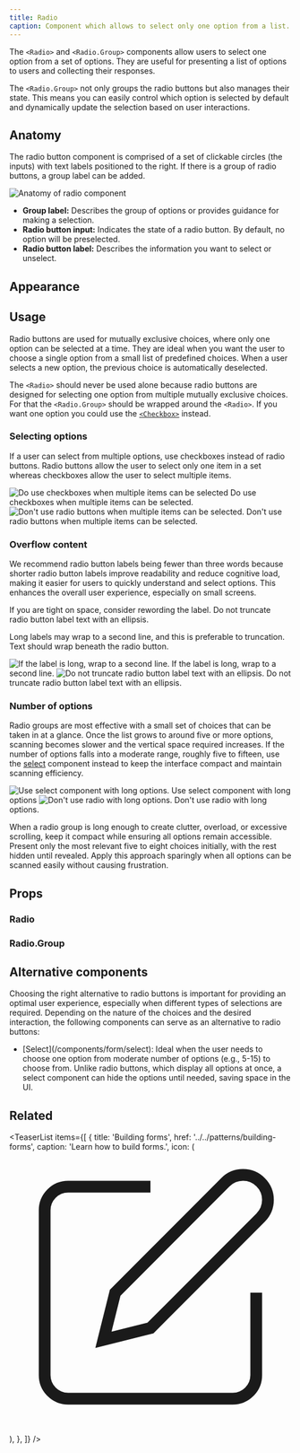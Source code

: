 ```yaml
---
title: Radio
caption: Component which allows to select only one option from a list.
---
```


The `<Radio>` and `<Radio.Group>` components allow users to select one option from a set of options. They are useful for presenting a list of options to users and collecting their responses.

The `<Radio.Group>` not only groups the radio buttons but also manages their state. This means you can easily control which option is selected by default and dynamically update the selection based on user interactions.

## Anatomy

The radio button component is comprised of a set of clickable circles (the inputs) with text labels positioned to the right. If there is a group of radio buttons, a group label can be added.

<Image
  src="/radio/radio-anatomy.jpg"
  alt="Anatomy of radio component"
  width={800}
  height={550}
  className="mx-auto block"
/>

- **Group label:** Describes the group of options or provides guidance for making a selection.
- **Radio button input:** Indicates the state of a radio button. By default, no option will be preselected.
- **Radio button label:** Describes the information you want to select or unselect.

## Appearance

<AppearanceDemo component={title} />

<AppearanceTable component={title} />

## Usage

Radio buttons are used for mutually exclusive choices, where only one option can be selected at a time. They are ideal when you want the user to choose a single option from a small list of predefined choices. When a user selects a new option, the previous choice is automatically deselected.

The `<Radio>` should never be used alone because radio buttons are designed for selecting one option from multiple mutually exclusive choices. For that the `<Radio.Group>` should be wrapped around the `<Radio>`. If you want one option you could use the [`<Checkbox>`](/components/checkbox/) instead.

### Selecting options

If a user can select from multiple options, use checkboxes instead of radio buttons. Radio buttons allow the user to select only one item in a set whereas checkboxes allow the user to select multiple items.

<GuidelineTiles>
  <Do>
    <Do.Figure>
      <Image
        width={400}
        height={400}
        unoptimized
        src="/radio/dosAndDonts_checkbox_select.jpg"
        alt="Do use checkboxes when multiple items can be selected"
      />
    </Do.Figure>
    <Do.Description>
      Do use checkboxes when multiple items can be selected.
    </Do.Description>
  </Do>
  <Dont>
    <Dont.Figure>
      <Image
        width={400}
        height={400}
        unoptimized
        src="/radio/dosAndDonts_radio_select.jpg"
        alt="Don't use radio buttons when multiple items can be selected."
      />
    </Dont.Figure>
    <Dont.Description>
      Don't use radio buttons when multiple items can be selected.
    </Dont.Description>
  </Dont>
</GuidelineTiles>

### Overflow content

We recommend radio button labels being fewer than three words because shorter radio button labels improve readability and reduce cognitive load, making it easier for users to quickly understand and select options. This enhances the overall user experience, especially on small screens.

If you are tight on space, consider rewording the label. Do not truncate radio button label text with an ellipsis.

Long labels may wrap to a second line, and this is preferable to truncation.
Text should wrap beneath the radio button.

<GuidelineTiles>
  <Do>
    <Do.Figure>
      <Image
        width={400}
        height={400}
        unoptimized
        src="/radio/dosAndDonts_multiple_lines.jpg"
        alt="If the label is long, wrap to a second line."
      />
    </Do.Figure>
    <Do.Description>
      If the label is long, wrap to a second line.
    </Do.Description>
  </Do>
  <Dont>
    <Dont.Figure>
      <Image
        width={400}
        height={400}
        unoptimized
        src="/radio/dosAndDonts_trunc_multiple_lines.jpg"
        alt="Do not truncate radio button label text with an ellipsis."
      />
    </Dont.Figure>
    <Dont.Description>
      Do not truncate radio button label text with an ellipsis.
    </Dont.Description>
  </Dont>
</GuidelineTiles>

### Number of options

Radio groups are most effective with a small set of choices that can be taken in at a glance. Once the list grows to around five or more options, scanning becomes slower and the vertical space required increases. If the number of options falls into a moderate range, roughly five to fifteen, use the [select](/components/form/select) component instead to keep the interface compact and maintain scanning efficiency.

<GuidelineTiles>
  <Do>
    <Do.Figure>
      <Image
        width={400}
        height={400}
        unoptimized
        src="/radio/dosAndDonts_select_long_options.jpg"
        alt="Use select component with long options."
      />
    </Do.Figure>
    <Do.Description>Use select component with long options</Do.Description>
  </Do>
  <Dont>
    <Dont.Figure>
      <Image
        width={400}
        height={400}
        unoptimized
        src="/radio/dosAndDonts_long_options.jpg"
        alt="Don't use radio with long options."
      />
    </Dont.Figure>
    <Dont.Description>Don't use radio with long options.</Dont.Description>
  </Dont>
</GuidelineTiles>

When a radio group is long enough to create clutter, overload, or excessive scrolling, keep it compact while ensuring all options remain accessible. Present only the most relevant five to eight choices initially, with the rest hidden until revealed. Apply this approach sparingly when all options can be scanned easily without causing frustration.

<ComponentDemo file="./radio-more.demo.tsx" />

## Props

<StorybookHintMessage component={title} />

### Radio

<PropsTable component={title} />

### Radio.Group

<PropsTable component="RadioGroup" />

## Alternative components

Choosing the right alternative to radio buttons is important for providing an optimal user experience, especially when different types of selections are required. Depending on the nature of the choices and the desired interaction, the following components can serve as an alternative to radio buttons:

<ul>
  <li>
    [Select](/components/form/select): Ideal when the user needs to choose one
    option from moderate number of options (e.g., 5-15) to choose from. Unlike
    radio buttons, which display all options at once, a select component can
    hide the options until needed, saving space in the UI.
  </li>
</ul>

## Related

<TeaserList
  items={[
    {
      title: 'Building forms',
      href: '../../patterns/building-forms',
      caption: 'Learn how to build forms.',
      icon: (
        <svg
          xmlns="http://www.w3.org/2000/svg"
          width={24}
          height={24}
          viewBox="0 0 24 24"
          fill="none"
          stroke="currentColor"
          strokeWidth={2}
          strokeLinecap="round"
          strokeLinejoin="round"
        >
          <path d="M12 3H5a2 2 0 00-2 2v14a2 2 0 002 2h14a2 2 0 002-2v-7" />
          <path d="M18.375 2.625a2.121 2.121 0 113 3L12 15l-4 1 1-4z" />
        </svg>
      ),
    },
  ]}
/>
